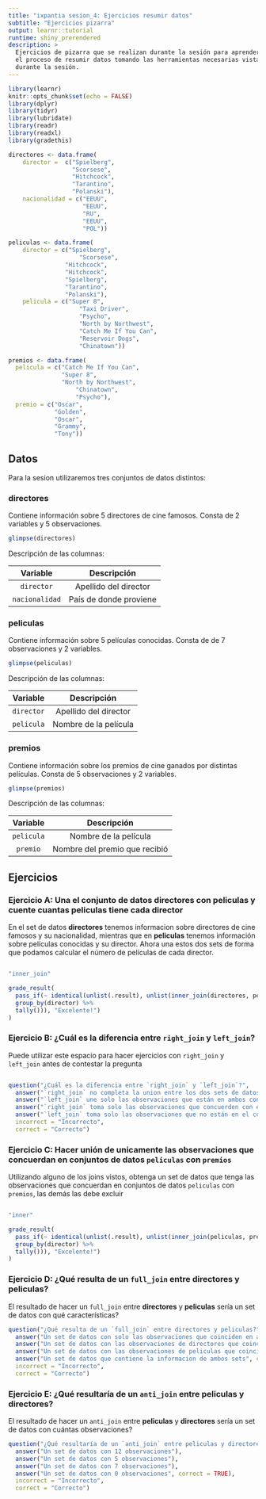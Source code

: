```yaml
---
title: "ixpantia sesion_4: Ejercicios resumir datos"
subtitle: "Ejercicios pizarra"
output: learnr::tutorial
runtime: shiny_prerendered
description: >
  Ejercicios de pizarra que se realizan durante la sesión para aprender sobre
  el proceso de resumir datos tomando las herramientas necesarias vistas
  durante la sesión.
---
```


```r
library(learnr)
knitr::opts_chunk$set(echo = FALSE)
library(dplyr)
library(tidyr)
library(lubridate)
library(readr)
library(readxl)
library(gradethis)

directores <- data.frame(   
    director =  c("Spielberg",
                  "Scorsese",
                  "Hitchcock",
                  "Tarantino",
                  "Polanski"),    
    nacionalidad = c("EEUU",
                     "EEUU",
                     "RU",
                     "EEUU",
                     "POL"))

peliculas <- data.frame(    
    director = c("Spielberg",
		            "Scorsese",
                "Hitchcock",
              	"Hitchcock",
                "Spielberg",
                "Tarantino",
                "Polanski"),    
    pelicula = c("Super 8",
    		        "Taxi Driver",
    		        "Psycho",
    		        "North by Northwest",
    		        "Catch Me If You Can",
    		        "Reservoir Dogs",
    		        "Chinatown"))

premios <- data.frame(
  pelicula = c("Catch Me If You Can",
               "Super 8",
               "North by Northwest",
    		       "Chinatown",
    		       "Psycho"),
  premio = c("Oscar",
             "Golden",
             "Oscar",
             "Grammy",
             "Tony"))
```


## Datos

Para la sesion utilizaremos tres conjuntos de datos distintos:

### **directores**

Contiene información sobre 5 directores de cine famosos. Consta de 2 variables y 5 observaciones.
```r
glimpse(directores)
```


Descripción de las columnas:

| Variable   | Descripción                      |
|:----------:|:--------------------------------:|
| `director`    | Apellido del director  |
| `nacionalidad`  |  País de donde proviene |



### **peliculas**

Contiene información sobre 5 películas conocidas. Consta de de 7 observaciones y 2 variables. 
```r
glimpse(peliculas)
```

Descripción de las columnas:

| Variable   | Descripción                      |
|:----------:|:--------------------------------:|
| `director`    | Apellido del director  |
| `pelicula`     | Nombre de la película |



### **premios**

Contiene información sobre los premios de cine ganados por distintas películas. Consta de 5 observaciones y 2 variables. 
```r
glimpse(premios)
```

Descripción de las columnas:

| Variable   | Descripción                      |
|:----------:|:--------------------------------:|
| `pelicula`    | Nombre de la película |
| `premio`     |  Nombre del premio que recibió |

## Ejercicios

### Ejercicio A: Una el conjunto de datos **directores** con **peliculas** y cuente cuantas peliculas tiene cada director

En el set de datos **directores** tenemos informacion sobre directores de cine famosos y su nacionalidad, mientras que en **peliculas** tenemos información sobre películas conocidas y su director. Ahora una estos dos sets de forma que podamos calcular el número de películas de cada director. 
```r

```

```r
"inner_join"
```

```r
grade_result(
  pass_if(~ identical(unlist(.result), unlist(inner_join(directores, peliculas) %>% 
  group_by(director) %>% 
  tally())), "Excelente!")
)
```

### Ejercicio B: ¿Cuál es la diferencia entre `right_join` y `left_join`?

Puede utilizar este espacio para hacer ejercicios con `right_join` y `left_join` antes de contestar la pregunta
```r

```

```r
question("¿Cuál es la diferencia entre `right_join` y `left_join`?",
  answer("`right_join` no completa la union entre los dos sets de datos"),
  answer("`left_join` une solo las observaciones que están en ambos conjuntos de datos"),
  answer("`right_join` toma solo las observaciones que concuerden con el set de datos de la derecha", correct = TRUE),
  answer("`left_join` toma solo las observaciones que no están en el conjunto de la izquierda"),
  incorrect = "Incorrecto",
  correct = "Correcto")
```


### Ejercicio C: Hacer unión de unicamente las observaciones que concuerdan en conjuntos de datos `peliculas` con `premios`

Utilizando alguno de los joins vistos, obtenga un set de datos que tenga las observaciones que concuerdan en conjuntos de datos `peliculas` con `premios`, las demás las debe excluir
```r

```

```r
"inner"
```

```r
grade_result(
  pass_if(~ identical(unlist(.result), unlist(inner_join(peliculas, premios) %>% 
  group_by(director) %>% 
  tally())), "Excelente!")
)
```


### Ejercicio D: ¿Qué resulta de un `full_join` entre **directores** y **peliculas**?

El resultado de hacer un `full_join` entre **directores** y **peliculas** sería un set de datos con qué características?

```r
question("¿Qué resulta de un `full_join` entre directores y peliculas?",
  answer("Un set de datos con solo las observaciones que coinciden en ambos casos"),
  answer("Un set de datos con las observaciones de directores que coinciden en peliculas"),
  answer("Un set de datos con las observaciones de peliculas que coinciden en directores"),
  answer("Un set de datos que contiene la informacion de ambos sets", correct = TRUE),
  incorrect = "Incorrecto",
  correct = "Correcto")
```


### Ejercicio E: ¿Qué resultaría de un `anti_join` entre **peliculas** y **directores**? 

El resultado de hacer un `anti_join` entre **peliculas** y **directores** sería un set de datos con cuántas observaciones?
```r
question("¿Qué resultaría de un `anti_join` entre peliculas y directores? ",
  answer("Un set de datos con 12 observaciones"),
  answer("Un set de datos con 5 observaciones"),
  answer("Un set de datos con 7 observaciones"),
  answer("Un set de datos con 0 observaciones", correct = TRUE),
  incorrect = "Incorrecto",
  correct = "Correcto")
```


